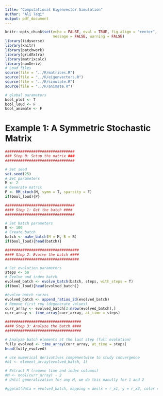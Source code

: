 ```yaml
---
title: "Computational Eigenvector Simulation"
author: "Ali Taqi"
output: pdf_document
---
```


```r
knitr::opts_chunk$set(echo = FALSE, eval = TRUE, fig.align = "center", 
                      message = FALSE, warning = FALSE)
library(tidyverse)
library(knitr)
library(patchwork)
library(gridExtra)
library(matrixcalc)
library(numDeriv)
# Load files
source(file = "../R/matrices.R")
source(file = "../R/eigenvectors.R")
source(file = "../R/simulate.R")
source(file = "../R/animate.R")
```

```r
# global parameters
bool_plot <- T
bool_loud <- F
bool_animate <- F
```

# Example 1: A Symmetric Stochastic Matrix

```r

################################
### Step 0: Setup the matrix ###
################################

# Set seed
set.seed(25)
# Set parameters
M <- 2
# Generate matrix
P <- RM_stoch(M, symm = T, sparsity = F)
if(bool_loud){P}

################################
#### Step 1: Get the batch ####
################################

# Set batch parameters
B <- 100
# Create batch
batch <- make_batch(M = M, B = B)
if(bool_loud){head(batch)}

##################################
#### Step 2: Evolve the batch ####
##################################

# Set evolution parameters
steps <- 50
# Evolve and index batch
evolved_batch <- evolve_batch(batch, steps, with_steps = T)
if(bool_loud){head(evolved_batch)}

#evolve batch ratios
evolved_batch <- append_ratios_2d(evolved_batch)
# Remove first row (degenerate values)
curr_array <- evolved_batch[2:nrow(evolved_batch),]
curr_array <- time_array(curr_array, at_time = steps)
```

\newpage

```r

###################################
#### Step 3: Analyze the batch ####
###################################

# Analyze batch elements at the last step (full evolution)
fully_evolved <- time_array(curr_array, at_time = steps)
head(fully_evolved)
```

```r
# use numerical derivatives compenentwise to study convergence
#b1 <- element_array(evolved_batch, 1)

# Extract M (remove time and index columns)
#M <- ncol(curr_array) - 2
# Until generalization for any M, we do this manully for 1 and 2

```


```r
#ggplot(data = evolved_batch, mapping = aes(x = r_x1, y = r_x2, color = time)) + geom_point()
```

